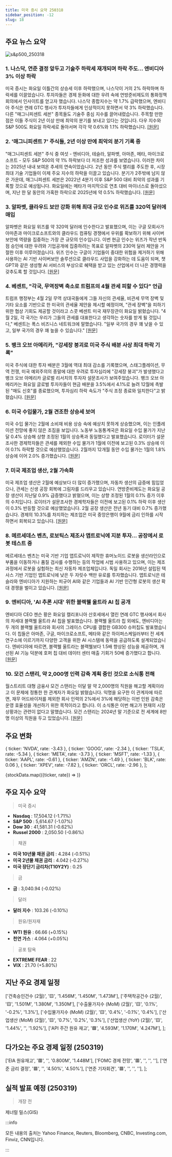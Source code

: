 ```yaml
---
title: 미국 증시 요약 250318
sidebar_position: -12
slug: 18
---
```


## 주요 뉴스 요약

![s&p500_250318](/map/250318.png)

### 1. **나스닥, 연준 결정 앞두고 기술주 하락세 재개되며 하락 주도... 엔비디아 3% 이상 하락**

미국 증시는 화요일 이틀간의 상승세 이후 하락했으며, 나스닥이 거의 2% 하락하며 하락세를 이끌었습니다. 투자자들은 경제 둔화에 대한 우려 속에 연방준비제도의 통화정책회의에서 인사이트를 얻고자 했습니다. 나스닥 종합지수는 약 1.7% 급락했으며, 엔비디아 주식은 연례 GTC 행사가 투자자들에게 인상적이지 못하면서 약 3% 하락했습니다. 다른 "매그니피센트 세븐" 종목들도 기술주 중심 지수를 끌어내렸습니다. 주목할 만한 점은 이들 주식이 2년 이상 만에 최악의 분기를 보내고 있다는 것입니다. 다우 지수와 S&P 500도 화요일 하락세로 돌아서며 각각 약 0.6%와 1.1% 하락했습니다. [[원문]](https://finance.yahoo.com/news/live/stock-market-today-nasdaq-leads-stocks-lower-nvidia-falls-over-3-as-tech-rout-resumes-ahead-of-fed-decision-200344705.html)

### 2. **'매그니피센트 7' 주식들, 2년 이상 만에 최악의 분기 기록 중**

"매그니피센트 세븐" 주식 중 여섯 - 엔비디아, 테슬라, 알파벳, 아마존, 메타, 마이크로소프트 - 모두 S&P 500의 약 1% 하락보다 더 저조한 성과를 보였습니다. 이러한 차이는 2025년 내내 보여온 추세의 연속이었습니다. 2년 동안 주식 랠리를 주도한 후, 시장 최대 기술 기업들이 이제 주요 지수의 하락을 이끌고 있습니다. 분기가 2주밖에 남지 않은 가운데, 매그니피센트 세븐은 2022년 4분기 이후 S&P 500 대비 최악의 성과를 기록할 것으로 예상됩니다. 화요일에는 메타가 마지막으로 연초 대비 마이너스로 돌아섰으며, 지난 한 달 동안의 가혹한 하락으로 2025년에 약 0.5% 하락했습니다. [[원문]](https://finance.yahoo.com/news/the-magnificent-7-stocks-are-having-their-worst-quarter-in-more-than-2-years-190335944.html)

### 3. **알파벳, 클라우드 보안 강화 위해 최대 규모 인수로 위즈를 320억 달러에 매입**

알파벳은 화요일 위즈를 약 320억 달러에 인수한다고 발표했으며, 이는 구글 모회사가 아마존과 마이크로소프트와의 클라우드 컴퓨팅 경쟁에서 우위를 확보하기 위해 사이버보안에 역량을 집중하는 가장 큰 규모의 인수입니다. 이번 현금 인수는 위즈가 작년 반독점 승인에 대한 우려와 기업공개에 집중하려는 목표로 알파벳의 230억 달러 제안을 거절한 이후 이루어졌습니다. 위즈 인수는 구글이 기업들이 중대한 위험을 제거하기 위해 사용하는 AI 기반 사이버보안 솔루션으로 클라우드 사업을 강화하는 데 도움이 되며, 챗GPT와 같은 생성형 AI 서비스의 부상으로 혜택을 받고 있는 산업에서 더 나은 경쟁력을 갖추도록 할 것입니다. [[원문]](https://www.reuters.com/technology/cybersecurity/google-agrees-buy-cybersecurity-startup-wiz-32-bln-ft-reports-2025-03-18/)

### 4. **베센트, "각국, 무역장벽 축소로 트럼프의 4월 관세 피할 수 있다" 언급**

트럼프 행정부는 4월 2일 무역 상대국들에게 그들 자신의 관세율, 비관세 무역 장벽 및 기타 요소를 기반으로 한 미국의 관세율 제안을 제시할 예정이며, "관세 장벽"을 피하기 위한 협상 기회도 제공할 것이라고 스콧 베센트 미국 재무장관이 화요일 밝혔습니다. "4월 2일, 각 국가는 우리가 그들의 관세를 대표한다고 생각하는 숫자를 받게 될 것입니다," 베센트는 폭스 비즈니스 네트워크에 말했습니다. "일부 국가의 경우 꽤 낮을 수 있고, 일부 국가의 경우 꽤 높을 수 있습니다." [[원문]](https://www.reuters.com/world/us/countries-can-avoid-trumps-april-tariffs-by-cutting-trade-barriers-bessent-says-2025-03-18/)

### 5. **뱅크 오브 아메리카, "강세장 붕괴로 미국 주식 배분 사상 최대 하락 기록"**

미국 주식에 대한 투자 배분은 3월에 역대 최대 감소를 기록했으며, 스태그플레이션, 무역 전쟁, 미국 예외주의의 종말에 대한 우려로 투자심리에 "강세장 붕괴"가 발생했다고 뱅크 오브 아메리카 글로벌 리서치의 투자자 설문조사가 보여주었습니다. 뱅크 오브 아메리카는 화요일 글로벌 투자자들이 현금 배분을 3.5%에서 4.1%로 늘려 12월에 촉발된 "매도 신호"를 종료했으며, 투자심리 하락 속도가 "주식 조정 종료와 일치한다"고 밝혔습니다. [[원문]](https://finance.yahoo.com/news/bull-crash-drives-biggest-ever-073543321.html)

### 6. **미국 수입물가, 2월 견조한 상승세 보여**

미국 수입 물가는 2월에 소비재 비용 상승 속에 예상치 못하게 상승했으며, 이는 인플레이션 전망에 좋지 않은 조짐을 보입니다. 노동부 노동통계국은 화요일 수입 물가가 지난달 0.4% 상승해 상향 조정된 1월의 상승폭과 동일했다고 발표했습니다. 로이터가 설문조사한 경제학자들은 관세를 제외한 수입 물가가 1월에 이전에 보고된 0.3% 상승에 이어 0.1% 하락할 것으로 예상했었습니다. 2월까지 12개월 동안 수입 물가는 1월의 1.8% 상승에 이어 2.0% 증가했습니다. [[원문]](https://www.reuters.com/markets/us/us-import-prices-increase-solidly-february-2025-03-18/)

### 7. **미국 제조업 생산, 2월 가속화**

미국 제조업 생산은 2월에 예상보다 더 많이 증가했으며, 자동차 생산의 급증에 힘입었으나, 관세는 신생 공장 회복에 그림자를 드리우고 있습니다. 연방준비제도는 화요일 공장 생산이 지난달 0.9% 급증했다고 밝혔으며, 이는 상향 조정된 1월의 0.1% 증가 이후의 수치입니다. 로이터가 설문조사한 경제학자들은 이전에 보고된 0.1% 하락 이후 생산이 0.3% 반등할 것으로 예상했었습니다. 2월 공장 생산은 전년 동기 대비 0.7% 증가했습니다. 경제의 10.3%를 차지하는 제조업은 미국 중앙은행이 9월에 금리 인하를 시작하면서 회복되고 있습니다. [[원문]](https://www.reuters.com/markets/us/us-manufacturing-output-accelerates-february-2025-03-18/)

### 8. **메르세데스 벤츠, 로보틱스 제조사 앱트로닉에 지분 투자... 공장에서 로봇 테스트 중**

메르세데스 벤츠는 미국 기반 기업 앱트로닉이 제작한 휴머노이드 로봇을 생산라인으로 부품을 이동하거나 품질 검사를 수행하는 등의 작업에 시범 사용하고 있으며, 이는 제조 과정에서 로봇을 실험하는 최신 자동차 제조업체입니다. 독일 회사는 2016년 설립된 텍사스 기반 기업인 앱트로닉에 낮은 두 자릿수 백만 유로를 투자했습니다. 앱트로닉은 테슬라와 엔비디아가 지원하는 피규어 AI와 같은 기업들과 AI 기반 인간형 로봇의 생산 확대 경쟁을 벌이고 있습니다. [[원문]](https://www.reuters.com/business/autos-transportation/mercedes-benz-takes-stake-robotics-maker-apptronik-tests-robots-factories-2025-03-18/)

### 9. **엔비디아, 'AI 추론 시대' 위한 블랙웰 울트라 AI 칩 공개**

엔비디아 CEO 젠슨 황은 화요일 캘리포니아 산호세에서 열린 연례 GTC 행사에서 회사의 차세대 블랙웰 울트라 AI 칩을 발표했습니다. 블랙웰 울트라 칩 외에도, 엔비디아는 두 개의 블랙웰 울트라와 회사의 그레이스 CPU를 결합한 GB300 슈퍼칩도 발표했습니다. 이 칩들은 아마존, 구글, 마이크로소프트, 메타와 같은 하이퍼스케일러부터 전 세계 연구소에 이르기까지 다양한 고객을 위한 AI 시스템에 동력을 공급하도록 설계되었습니다. 엔비디아에 따르면, 블랙웰 울트라는 블랙웰보다 1.5배 향상된 성능을 제공하며, 개선된 AI 기능 덕분에 호퍼 칩 대비 데이터 센터 매출 기회가 50배 증가했다고 합니다. [[원문]](https://finance.yahoo.com/news/nvidia-unveils-blackwell-ultra-ai-chip-for-age-of-ai-reasoning-184301751.html)

### 10. **모건 스탠리, 약 2,000명 인력 감축 계획 중인 것으로 소식통 전해**

월스트리트 대형 금융사 모건 스탠리는 이달 말 약 2,000명의 직원을 해고할 계획이라고 이 문제에 정통한 한 관계자가 화요일 밝혔습니다. 익명을 요구한 이 관계자에 따르면, 재무 어드바이저를 제외한 회사 인력의 2%에서 3%에 해당하는 이번 인원 감축은 운영 효율성을 개선하기 위한 목적이라고 합니다. 이 소식통은 이번 해고가 현재의 시장 상황과는 관련이 없다고 말했습니다. 모건 스탠리는 2024년 말 기준으로 전 세계에 8만 명 이상의 직원을 두고 있었습니다. [[원문]](https://www.reuters.com/business/finance/morgan-stanley-cut-about-2000-jobs-bloomberg-news-reports-2025-03-18/)

## 주요 변화

  { ticker: 'NVDA', rate: -3.43 },
  { ticker: 'GOOG', rate: -2.34 },
  { ticker: 'TSLA', rate: -5.34 },
  { ticker: 'META', rate: -3.73 },
  { ticker: 'MSFT', rate: -1.33 },
  { ticker: 'AAPL', rate: -0.61 },
  { ticker: 'AMZN', rate: -1.49 },
  { ticker: 'BLK', rate: 0.06 },
  { ticker: 'XPEV', rate: -7.82 },
  { ticker: 'ORCL', rate: -2.96 },
];

{stockData.map(({ticker, rate}) => <StockCardMini key={ticker} ticker={ticker} rate={rate}></StockCardMini>)}

## 주요 지수 요약

> 미국 증시

- **Nasdaq** : 17,504.12 (-1.71%)
- **S&P 500** : 5,614.67 (-1.07%)
- **Dow 30** : 41,581.31 (-0.62%)
- **Russel 2000** : 2,050.50 (-0.86%)

> 채권

- **미국 10년물 채권 금리** : 4.284 (-0.51%)
- **미국 2년물 채권 금리** : 4.042 (-0.27%)
- **미국 장단기 금리차(T10Y2Y)** : 0.25

> 금

- **금** : 3,040.94 (-0.02%)

> 달러

- **달러 지수** : 103.26 (-0.10%)

> 원유/원자재

- **WTI 원유** : 66.66 (+0.15%)
- **천연 가스** : 4.064 (+0.05%)

> 공포 탐욕

- **EXTREME FEAR** : 22
- **VIX** : 21.70 (+5.80%)

## 지난 주요 경제 일정

  ['건축승인건수 (2월)', '🟨', '1.456M', '1.450M', '1.473M'],
  ['주택착공건수 (2월)', '🟨', '1.501M', '1.380M', '1.350M'],
  ['수출물가지수 (MoM) (2월)', '🟨', '0.1%', '-0.2%', '1.3%'],
  ['수입물가지수 (MoM) (2월)', '🟨', '0.4%', '-0.1%', '0.4%'],
  ['산업생산 (MoM) (2월)', '🟨', '0.7%', '0.2%', '0.3%'],
  ['산업생산 (YoY) (2월)', '🟨', '1.44%', '', '1.92%'],
  ['API 주간 원유 재고', '🟩', '4.593M', '1.170M', '4.247M'],
];

<EconomicCalendar data={eventsData} />

## 다가오는 주요 경제 일정 (250319)

  ['EIA 원유재고', '🟥', '', '0.800M', '1.448M'],
  ['FOMC 경제 전망', '🟥', '', '', ''],
  ['연준 금리 결정', '🟥', '', '4.50%', '4.50%'],
  ['연준 기자회견', '🟥', '', '', ''],
];

<EconomicCalendar data={nextEventsData} />

## 실적 발표 예정 (250319)

> 개장 전

제너럴 밀스(GIS)

:::info

모든 내용의 출처는 Yahoo Finance, Reuters, Bloomberg, CNBC, Investing.com, Finviz, CNN입니다.

:::
